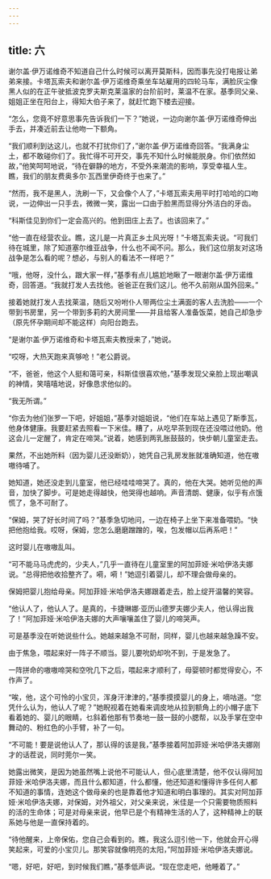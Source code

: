 ```yaml
---
---
---
```

title: 六
---




谢尔盖·伊万诺维奇不知道自己什么时候可以离开莫斯科，因而事先没打电报让弟弟来接。卡塔瓦索夫和谢尔盖·伊万诺维奇乘坐车站雇用的四轮马车，满脸灰尘像黑人似的在正午驶抵波克罗夫斯克莱温家的台阶前时，莱温不在家。基季同父亲、姐姐正坐在阳台上，得知大伯子来了，就赶忙跑下楼去迎接。

“怎么，您竟不好意思事先告诉我们一下？”她说，一边向谢尔盖·伊万诺维奇伸出手去，并凑近前去让他吻一下额角。

“我们顺利到达这儿，也就不打扰你们了，”谢尔盖·伊万诺维奇回答。“我满身尘土，都不敢碰你们了。我忙得不可开交，事先不知什么时候能脱身。你们依然如故，”他笑呵呵地说，“待在僻静的地方，不受外来潮流的影响，享受幸福人生。瞧，我们的朋友费奥多尔·瓦西里伊奇终于也来了。”

“然而，我不是黑人，洗刷一下，又会像个人了，”卡塔瓦索夫用平时打哈哈的口吻说，一边伸出一只手去，微微一笑，露出一口由于脸黑而显得分外洁白的牙齿。

“科斯佳见到你们一定会高兴的。他到田庄上去了。也该回来了。”

“他一直在经营农业。瞧，这儿是一片真正乡土风光呀！”卡塔瓦索夫说。“可我们待在城里，除了知道塞尔维亚战争，什么也不闻不问。那么，我们这位朋友对这场战争是怎么看的呢？想必，与别人的看法不一样吧？”

“哦，他呀，没什么，跟大家一样，”基季有点儿尴尬地瞅了一眼谢尔盖·伊万诺维奇，回答道。“我就打发人去找他。爸爸正在我们这儿。他不久前刚从国外回来。”

接着她就打发人去找莱温，随后又吩咐仆人带两位尘土满面的客人去洗脸——一个带到书房里，另一个带到多莉的大房间里——并且给客人准备饭菜，她自己却急步（原先怀孕期间却不能这样）向阳台跑去。

“是谢尔盖·伊万诺维奇和卡塔瓦索夫教授来了，”她说。

“哎呀，大热天跑来真够呛！”老公爵说。

“不，爸爸，他这个人挺和蔼可亲，科斯佳很喜欢他，”基季发现父亲脸上现出嘲讽的神情，笑嘻嘻地说，好像恳求他似的。

“我无所谓。”

“你去为他们张罗一下吧，好姐姐，”基季对姐姐说，“他们在车站上遇见了斯季瓦，他身体健康。我要赶紧去照看一下米佳。糟了，从吃早茶到现在还没喂过他奶。他这会儿一定醒了，肯定在啼哭。”说着，她感到两乳胀鼓鼓的，快步朝儿童室走去。

果然，不出她所料（因为婴儿还没断奶），她凭自己乳房发胀就准确知道，他在嗷嗷待哺了。

她知道，她还没走到儿童室，他已经哇哇啼哭了。真的，他在大哭。她听见他的声音，加快了脚步。可是她走得越快，他哭得也越响。声音清朗、健康，似乎有点饿慌了，急不可耐了。

“保姆，哭了好长时间了吗？”基季急切地问，一边在椅子上坐下来准备喂奶。“快把他抱给我。哎呀，保姆，您怎么磨磨蹭蹭的，唉，包发帽以后再系吧！”

这时婴儿在嗷嗷乱叫。

“可不能马马虎虎的，少夫人，”几乎一直待在儿童室里的阿加菲娅·米哈伊洛夫娜说。“总得把他收拾整齐了。嗬，嗬！”她逗引着婴儿，却不理会做母亲的。

保姆把婴儿抱给母亲。阿加菲娅·米哈伊洛夫娜跟着走去，脸上绽开温馨的笑容。

“他认人了，他认人了。是真的，卡捷琳娜·亚历山德罗夫娜少夫人，他认得出我了！”阿加菲娅·米哈伊洛夫娜的大声嚷嚷盖住了婴儿的啼哭声。

可是基季没在听她说些什么。她越来越急不可耐，同样，婴儿也越来越急躁不安。

由于焦急，喂起来好一阵子不顺当。婴儿要吮奶却吮不到，于是发急了。

一阵拼命的嗷嗷啼哭和空吮几下之后，喂起来才顺利了，母婴顿时都觉得安心，不作声了。

“唉，他，这个可怜的小宝贝，浑身汗津津的，”基季摸摸婴儿的身上，嘀咕道。“您凭什么认为，他认人了呢？”她睨视着在她看来调皮地从拉到额角上的小帽子底下看着她的、婴儿的眼睛，乜斜着他那有节奏地一鼓一鼓的小腮帮，以及手掌在空中舞动的、粉红色的小手臂，补了一句。

“不可能！要是说他认人了，那认得的该是我，”基季接着阿加菲娅·米哈伊洛夫娜刚才的话茬说，同时莞尔一笑。

她露出微笑，是因为她虽然嘴上说他不可能认人，但心底里清楚，他不仅认得阿加菲娅·米哈伊洛夫娜，而且什么都知道，什么都懂，他还知道和懂得许多任何人都不知道的事情，连她这个做母亲的也是靠着他才知道和明白事理的。其实对阿加菲娅·米哈伊洛夫娜，对保姆，对外祖父，对父亲来说，米佳是一个只需要物质照料的活的生命体；可是对母亲来说，他早已是个有精神生活的人了，这种精神上的联系她与他是一直保持着的。

“待他醒来，上帝保佑，您自己会看到的。瞧，我这么逗引他一下，他就会开心得笑起来，可爱的小宝贝儿。那笑容就像明亮的太阳，”阿加菲娅·米哈伊洛夫娜说。

“嗯，好吧，好吧，到时候我们瞧，”基季低声说。“现在您走吧，他睡着了。”
